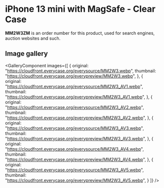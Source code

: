 
# iPhone 13 mini  with MagSafe - Clear Case

<Callout type='info' emoji='👉🏻'>**MM2W3ZM** is an order number for this product, used for search engines, auction websites and such.</Callout>

## Image gallery

<GalleryComponent
    images={[
      {
        original: "https://cloudfront.everycase.org/everysource/MM2W3.webp",
        thumbnail: "https://cloudfront.everycase.org/everypreview/MM2W3.webp",
      },
      {
        original: "https://cloudfront.everycase.org/everysource/MM2W3_AV1.webp",
        thumbnail: "https://cloudfront.everycase.org/everypreview/MM2W3_AV1.webp",
      },
      {
        original: "https://cloudfront.everycase.org/everysource/MM2W3_AV2.webp",
        thumbnail: "https://cloudfront.everycase.org/everypreview/MM2W3_AV2.webp",
      },
      {
        original: "https://cloudfront.everycase.org/everysource/MM2W3_AV3.webp",
        thumbnail: "https://cloudfront.everycase.org/everypreview/MM2W3_AV3.webp",
      },
      {
        original: "https://cloudfront.everycase.org/everysource/MM2W3_AV4.webp",
        thumbnail: "https://cloudfront.everycase.org/everypreview/MM2W3_AV4.webp",
      },
      {
        original: "https://cloudfront.everycase.org/everysource/MM2W3_AV5.webp",
        thumbnail: "https://cloudfront.everycase.org/everypreview/MM2W3_AV5.webp",
      }
    ]}
  />
